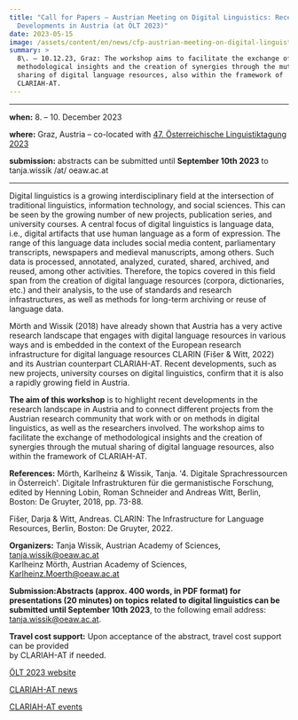 ```yaml
---
title: "Call for Papers – Austrian Meeting on Digital Linguistics: Recent
  Developments in Austria (at ÖLT 2023)"
date: 2023-05-15
image: /assets/content/en/news/cfp-austrian-meeting-on-digital-linguistics-oelt-2023/image.png
summary: >
  8\. – 10.12.23, Graz: The workshop aims to facilitate the exchange of
  methodological insights and the creation of synergies through the mutual
  sharing of digital language resources, also within the framework of
  CLARIAH-AT.
---
```


***

**when:** 8. – 10. December 2023

**where:** Graz, Austria – co-located with [47. Österreichische Linguistiktagung 2023](https://sprachwissenschaft.uni-graz.at/de/forschen/oelt-2023/)

**submission:** abstracts can be submitted until **September 10th 2023** to tanja.wissik /at/ oeaw\.ac.at

***

Digital linguistics is a growing interdisciplinary field at the intersection of traditional linguistics, information technology, and social sciences. This can be seen by the growing number of new projects, publication series, and university courses. A central focus of digital linguistics is language data, i.e., digital artifacts that use human language as a form of expression. The range of this language data includes social media content, parliamentary transcripts, newspapers and medieval manuscripts, among others. Such data is processed, annotated, analyzed, curated, shared, archived, and reused, among other activities. Therefore, the topics covered in this field span from the creation of digital language resources (corpora, dictionaries, etc.) and their analysis, to the use of standards and research infrastructures, as well as methods for long-term archiving or reuse of language data.

Mörth and Wissik (2018) have already shown that Austria has a very active research landscape that engages with digital language resources in various ways and is embedded in the context of the European research infrastructure for digital language resources CLARIN (Fišer & Witt, 2022) and its Austrian counterpart CLARIAH-AT. Recent developments, such as new projects, university courses on digital linguistics, confirm that it is also a rapidly growing field in Austria.

**The aim of this workshop** is to highlight recent developments in the research landscape in Austria and to connect different projects from the Austrian research community that work with or on methods in digital linguistics, as well as the researchers involved. The workshop aims to facilitate the exchange of methodological insights and the creation of synergies through the mutual sharing of digital language resources, also within the framework of CLARIAH-AT.

**References:** Mörth, Karlheinz & Wissik, Tanja. '4. Digitale Sprachressourcen in Österreich'. Digitale Infrastrukturen für die germanistische Forschung, edited by Henning Lobin, Roman Schneider and Andreas Witt, Berlin, Boston: De Gruyter, 2018, pp. 73-88.

Fišer, Darja & Witt, Andreas. CLARIN: The Infrastructure for Language Resources, Berlin, Boston: De Gruyter, 2022.

**Organizers:** Tanja Wissik, Austrian Academy of Sciences, [tanja.wissik@oeaw.ac.at](mailto:tanja.wissik@oeaw.ac.at)\
Karlheinz Mörth, Austrian Academy of Sciences, [Karlheinz.Moerth@oeaw.ac.at](mailto:Karlheinz.Moerth@oeaw.ac.at)

**Submission:**Abstracts (approx. 400 words, in PDF format) for presentations (20 minutes) on topics related to digital linguistics can be submitted until** September 10th 2023**, to the following email address: [tanja.wissik@oeaw.ac.at](mailto:tanja.wissik@oeaw.ac.at).

**Travel cost support:** Upon acceptance of the abstract, travel cost support can be provided\
by CLARIAH-AT if needed.

[ÖLT 2023 website](https://sprachwissenschaft.uni-graz.at/de/forschen/oelt-2023/)

[CLARIAH-AT news](https://clariah.at/news/)

[CLARIAH-AT events](https://clariah.at/events/)
